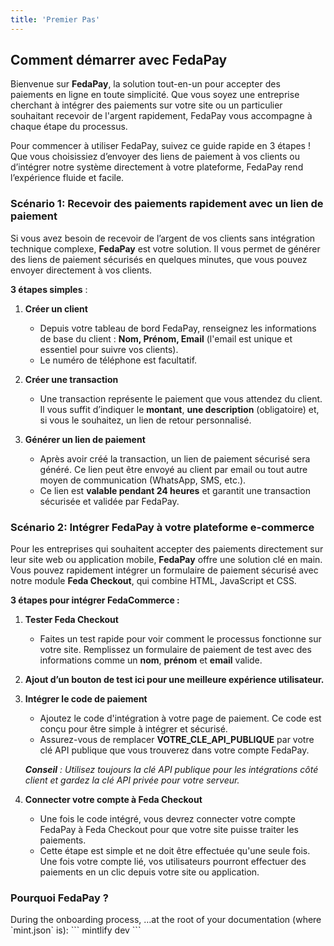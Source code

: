 ```yaml
---
title: 'Premier Pas'
---
```


## Comment démarrer avec FedaPay

Bienvenue sur **FedaPay**, la solution tout-en-un pour accepter des paiements en ligne en toute simplicité. Que vous soyez une entreprise cherchant à intégrer des paiements sur votre site ou un particulier souhaitant recevoir de l'argent rapidement, FedaPay vous accompagne à chaque étape du processus.

Pour commencer à utiliser FedaPay, suivez ce guide rapide en 3 étapes ! Que vous choisissiez d’envoyer des liens de paiement à vos clients ou d’intégrer notre système directement à votre plateforme, FedaPay rend l’expérience fluide et facile.

### Scénario 1: Recevoir des paiements rapidement avec un lien de paiement

Si vous avez besoin de recevoir de l’argent de vos clients sans intégration technique complexe, **FedaPay** est votre solution. Il vous permet de générer des liens de paiement sécurisés en quelques minutes, que vous pouvez envoyer directement à vos clients.

**3 étapes simples** :

1. **Créer un client**
    - Depuis votre tableau de bord FedaPay, renseignez les informations de base du client : **Nom, Prénom, Email** (l'email est unique et essentiel pour suivre vos clients).
    - Le numéro de téléphone est facultatif.

2. **Créer une transaction**
    - Une transaction représente le paiement que vous attendez du client. Il vous suffit d’indiquer le **montant**, **une description** (obligatoire) et, si vous le souhaitez, un lien de retour personnalisé.

3. **Générer un lien de paiement**
    - Après avoir créé la transaction, un lien de paiement sécurisé sera généré. Ce lien peut être envoyé au client par email ou tout autre moyen de communication (WhatsApp, SMS, etc.).
    - Ce lien est **valable pendant 24 heures** et garantit une transaction sécurisée et validée par FedaPay.

### Scénario 2: Intégrer FedaPay à votre plateforme e-commerce

Pour les entreprises qui souhaitent accepter des paiements directement sur leur site web ou application mobile, **FedaPay** offre une solution clé en main. Vous pouvez rapidement intégrer un formulaire de paiement sécurisé avec notre module **Feda Checkout**, qui combine HTML, JavaScript et CSS.

**3 étapes pour intégrer FedaCommerce :**

1. **Tester Feda Checkout**
    - Faites un test rapide pour voir comment le processus fonctionne sur votre site. Remplissez un formulaire de paiement de test avec des informations comme un **nom**, **prénom** et **email** valide.

2. **Ajout d’un bouton de test ici pour une meilleure expérience utilisateur.**

3. **Intégrer le code de paiement**
    - Ajoutez le code d'intégration à votre page de paiement. Ce code est conçu pour être simple à intégrer et sécurisé.
    - Assurez-vous de remplacer **VOTRE_CLE_API_PUBLIQUE** par votre clé API publique que vous trouverez dans votre compte FedaPay.

    _**Conseil** : Utilisez toujours la clé API publique pour les intégrations côté client et gardez la clé API privée pour votre serveur._

4. **Connecter votre compte à Feda Checkout**
    - Une fois le code intégré, vous devrez connecter votre compte FedaPay à Feda Checkout pour que votre site puisse traiter les paiements.
    - Cette étape est simple et ne doit être effectuée qu'une seule fois. Une fois votre compte lié, vos utilisateurs pourront effectuer des paiements en un clic depuis votre site ou application.

### Pourquoi FedaPay ?

<AccordionGroup>
  <Accordion title="Clone your docs locally">
    During the onboarding process, …at the root of your documentation (where
    `mint.json` is): ``` mintlify dev ```
  </Accordion>
  
</AccordionGroup>